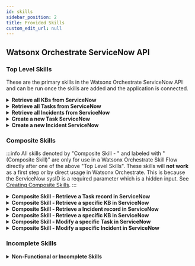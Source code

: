 ```yaml
---
id: skills
sidebar_position: 2
title: Provided Skills
custom_edit_url: null
---
```

## Watsonx Orchestrate ServiceNow API
### Top Level Skills
These are the primary skills in the Watsonx Orchestrate ServiceNow API and can be run once the skills are added and the application is connected.
<details>
<summary><b>Retrieve all KBs from ServiceNow</b></summary>

Returns all KBs in a table from ServiceNow

WXO name "JC - Retrieve all KBs from ServiceNow"
</details>

<details>
<summary><b>Retrieve all Tasks from ServiceNow</b></summary>

Returns all Tasks in a table from ServiceNow

WXO name "JC - Retrieve all Tasks from ServiceNow"
</details>

<details>
<summary><b>Retrieve all Incidents from ServiceNow</b></summary>

Returns all Incidents in a table from ServiceNow

WXO name "JC - Retrieve all Incidents from ServiceNow"
</details>

<details>
<summary><b>Create a new Task ServiceNow</b></summary>

Creates a new task in ServiceNow

WXO name "JC - Create a new Task in ServiceNow"
 </details>

<details>
<summary><b>Create a new Incident ServiceNow</b></summary>

Creates a new Incident in ServiceNow

WXO name "JC - Create a new Incident in ServiceNow"
 </details>

### Composite Skills

:::info
All skills denoted by "Composite Skill - " and labeled with "(Composite Skill)" are only for use in a Watsonx Orchestrate Skill Flow directly after one of the above "Top Level Skills". These skills will <strong>not work</strong> as a first step or by direct usage in Watsonx Orchestrate. This is because the ServiceNow sysID is a required parameter which is a hidden input. See [Creating Composite Skills](/servicenow/ImporttoWXO/compositeskills#composite-skills).
:::


<details>
<summary><b>Composite Skill - Retrieve a Task record in ServiceNow</b></summary>

Retrieves a specific task after specifying the sysID as an input parameter in the Skill Flow

WXO name "JC - Retrieve a specific Task in ServiceNow (Composite Skill)"
</details>
<details>
<summary><b>Composite Skill - Retrieve a specific KB in ServiceNow</b></summary>

Retrieves a specific KB after specifying the sysID as an input parameter in the Skill Flow

WXO name "JC - Retrieve a specific KB in ServiceNow (Composite Skill)"
</details>
<details>
<summary><b>Composite Skill - Retrieve a Incident record in ServiceNow</b></summary>

Retrieves a specific Incident after specifying the sysID as an input parameter in the Skill Flow

WXO name "JC - Retrieve a specific Incident in ServiceNow (Composite Skill)"
</details>
<details>
<summary><b>Composite Skill - Retrieve a specific KB in ServiceNow</b></summary>

Retrieves a specific KB after specifying the sysID as an input parameter in the Skill Flow

WXO name "JC - Retrieve a specific KB in ServiceNow (Composite Skill)"
</details>
<details>
<summary><b>Composite Skill - Modify a specific Task in ServiceNow</b></summary>

Modifies a specific Task after specifying the sysID as an input parameter in the Skill Flow

WXO name "JC - Modify a specific Task in ServiceNow (Composite Skill)"
</details>
<details>
<summary><b>Composite Skill - Modify a specific Incident in ServiceNow</b></summary>

Modifies a specific Incident after specifying the sysID as an input parameter in the Skill Flow

WXO name "JC - Modify a specific Incient in ServiceNow (Composite Skill)"
</details>

### Incomplete Skills

<details>
<summary><strong>Non-Functional or Incomplete Skills</strong></summary>

:::danger
These are skills that you can see commented-out (#) in the script and are either unutilized or under construction. Enable and modify at your own risk.
:::

#### Skills Under Construction

Create a new KB in ServiceNow (input schema needed for creating a KB)

#### Skills that require the non-friendly input parameter for tableName

:::info
To request table data from ServiceNow, the tableName (incidents, tasks or KBs) must be an input parameter. To do so the user would have to input the exact table name (e.g. for Tasks the user would need to input "sc_task" as the tableName) so these skills have been removed. These are to be used as reference and the path is to be used to specify the tableName needed.
:::

Retrieve table records from ServiceNow

Create a new table record in ServiceNow 

Composite Skill - Retrieve a specific record in ServiceNow

Composite Skill - Modify a specific record in ServiceNow

Composite Skill - Delete a specific record in ServiceNow

#### Delete Skills

:::info
At this time the Delete skills have a bug. Watsonx Orchestrate does not succsessfuly validate an empty object response as a successful skill. The chat will say the skill has failed. However, the object in ServiceNow will be successfuly deleted.
:::
Composite Skill - Delete a specific record in ServiceNow

Composite Skill - Delete a specific Incident in ServiceNow

Composite Skill - Delete a specific Task in ServiceNow

Composite Skill - Delete a specific KB in ServiceNow

</details>